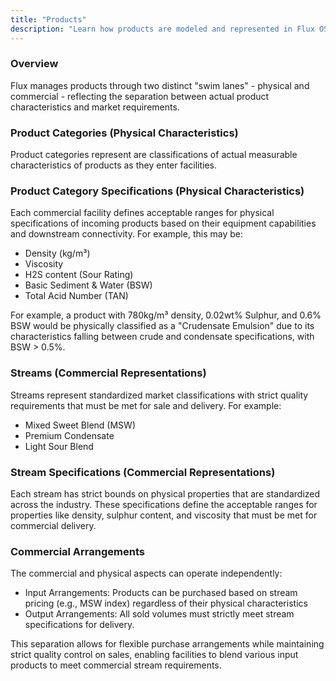 ```yaml
---
title: "Products"
description: "Learn how products are modeled and represented in Flux OS."
---
```


### Overview

Flux manages products through two distinct "swim lanes" - physical and commercial - reflecting the separation between actual product characteristics and market requirements.

### Product Categories (Physical Characteristics)

Product categories represent are classifications of actual measurable characteristics of products as they enter facilities.

### Product Category Specifications (Physical Characteristics)

Each commercial facility defines acceptable ranges for physical specifications of incoming products based on their equipment capabilities and downstream connectivity. For example, this may be:

- Density (kg/m³)
- Viscosity
- H2S content (Sour Rating)
- Basic Sediment & Water (BSW)
- Total Acid Number (TAN)

For example, a product with 780kg/m³ density, 0.02wt% Sulphur, and 0.6% BSW would be physically classified as a "Crudensate Emulsion" due to its characteristics falling between crude and condensate specifications, with BSW > 0.5%.

### Streams (Commercial Representations)

Streams represent standardized market classifications with strict quality requirements that must be met for sale and delivery. For example:

- Mixed Sweet Blend (MSW)
- Premium Condensate
- Light Sour Blend

### Stream Specifications (Commercial Representations)

Each stream has strict bounds on physical properties that are standardized across the industry. These specifications define the acceptable ranges for properties like density, sulphur content, and viscosity that must be met for commercial delivery.

### Commercial Arrangements

The commercial and physical aspects can operate independently:

- Input Arrangements: Products can be purchased based on stream pricing (e.g., MSW index) regardless of their physical characteristics
- Output Arrangements: All sold volumes must strictly meet stream specifications for delivery.

This separation allows for flexible purchase arrangements while maintaining strict quality control on sales, enabling facilities to blend various input products to meet commercial stream requirements.
